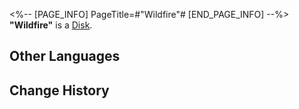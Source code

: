 <%-- [PAGE_INFO]
PageTitle=#"Wildfire"#
[END_PAGE_INFO] --%>
{{Item Infobox
|id          = 210106
|image       = Item Wildfire.png
|type        = Disk
|invCategory = Valuables
|rarity      = 3
|effect      = A record that can be played on the Express' phonograph. It might be a chance acquisition or a gift from someone else. All sorts of memories surge up when the music plays &mdash; the smiles, encounters, touches, and the excitement of battle. Maybe that is why people still collect records even as society rapidly advances.<br />The current record contains the track "Wildfire."
|description = <br />''You must break the old to build the new.''
}}
'''"Wildfire"''' is a [[Disk]].

==Other Languages==
{{Other Languages
|en   = "Wildfire"
|zhs  = 《野火》
|zht  = 〈野火〉
|ja   = 『野火』
|ko   = ≪들불≫
|es   = Incendio
|fr   = « Wildfire »
|ru   = Wildfire
|th   = "Wildfire"
|vi   = "Lửa Rừng"
|de   = „Wildfeuer“
|id   = "Wildfire"
|pt   = "Wildfire"
}}

==Change History==
{{Change History|2.0}}